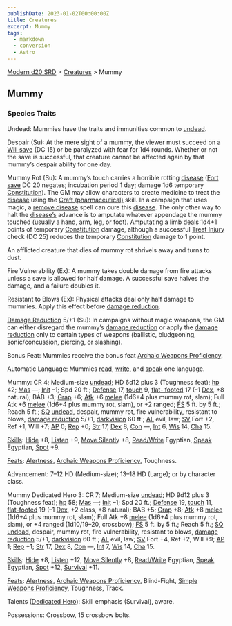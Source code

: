 ```yaml
---
publishDate: 2023-01-02T00:00:00Z
title: Creatures
excerpt: Mummy
tags:
  - markdown
  - conversion
  - Astro
---
```


[Modern d20 SRD](/#modernD20) > [Creatures](modern-d20-srd-creatures-index) > Mummy

## Mummy

### Species Traits

Undead: Mummies have the traits and immunities common to
[undead](modern-d20-srd-creature-types-undead).

Despair (Su): At the mere sight of a mummy, the viewer must succeed on a [Will save](modern-d20-srd-basics-saving-throws) (DC 15) or be paralyzed with fear
for 1d4 rounds. Whether or not the save is successful, that creature cannot be
affected again by that mummy’s despair ability for one day.

Mummy Rot (Su): A mummy’s touch carries a horrible rotting
[disease](modern-d20-srd-environment-hazards-disease) ([Fort save](modern-d20-srd-basics-saving-throws) DC 20 negates; incubation period 1
day; damage 1d6 temporary [Constitution](modern-d20-srd-basics-ability-scores)). The GM may allow characters to create medicine to treat the
[disease](modern-d20-srd-environment-hazards-disease) using the [Craft (pharmaceutical)](modern-d20-srd-skills-craft-pharmaceutical) skill. In a
campaign that uses magic, a [remove disease](modern-d20-srd-fx-remove-disease)
spell can cure this [disease](modern-d20-srd-environment-hazards-disease). The
only other way to halt the [disease’s](modern-d20-srd-environment-hazards-disease) advance is to amputate whatever appendage the mummy touched (usually
a hand, arm, leg, or foot). Amputating a limb deals 1d4+1 points of temporary
[Constitution](modern-d20-srd-basics-ability-scores) damage, although a
successful [Treat Injury](modern-d20-srd-skills-treat-injury) check (DC 25)
reduces the temporary [Constitution](modern-d20-srd-basics-ability-scores)
damage to 1 point.

An afflicted creature that dies of mummy rot shrivels away and turns to dust.

Fire Vulnerability (Ex): A mummy takes double damage from fire attacks unless
a save is allowed for half damage. A successful save halves the damage, and a
failure doubles it.

Resistant to Blows (Ex): Physical attacks deal only half damage to mummies.
Apply this effect before [damage reduction](modern-d20-srd-special-abilities-damage-reduction).

[Damage Reduction](modern-d20-srd-special-abilities-damage-reduction) 5/+1
(Su): In campaigns without magic weapons, the GM can either disregard the
mummy’s [damage reduction](modern-d20-srd-special-abilities-damage-reduction)
or apply the [damage reduction](modern-d20-srd-special-abilities-damage-reduction) only to certain types of weapons (ballistic, bludgeoning,
sonic/concussion, piercing, or slashing).

Bonus Feat: Mummies receive the bonus feat [Archaic Weapons Proficiency](modern-d20-srd-feats-archaic-weapons-proficiency).

Automatic Language: Mummies [read](modern-d20-srd-skills-read-write-language),
[write](modern-d20-srd-skills-read-write-language), and
[speak](modern-d20-srd-skills-speak-language) one language.

Mummy: CR 4; Medium-size [undead](modern-d20-srd-creature-types-undead); HD
6d12 plus 3 (Toughness feat); [hp](modern-d20-srd-combat-hit-points) 42;
[Mas](modern-d20-srd-creatures-creature-overview) —; [Init](modern-d20-srd-combat-initiative) –1; Spd 20 ft.; [Defense](modern-d20-srd-combat-defense)
17, [touch](modern-d20-srd-combat-attack-actions) 9, [flat- footed](modern-d20-srd-combat-surprise) 17 (–1 [Dex](modern-d20-srd-basics-ability-scores), +8 natural); BAB +3; [Grap](modern-d20-srd-combat-grapple)
+6; [Atk](modern-d20-srd-combat-attack-roll) +6 [melee](modern-d20-srd-combat-attack-roll) (1d6+4 plus mummy rot, slam); Full Atk +6 [melee](modern-d20-srd-combat-attack-roll) (1d6+4 plus mummy rot, slam), or +2 ranged;
[FS](modern-d20-srd-creatures-creature-overview) 5 ft. by 5 ft.; Reach 5 ft.;
[SQ](modern-d20-srd-creatures-creature-overview) [undead](modern-d20-srd-creature-types-undead), despair, mummy rot, fire vulnerability, resistant to
blows, [damage reduction](modern-d20-srd-special-abilities-damage-reduction)
5/+1, [darkvision](modern-d20-srd-special-abilities-darkvision) 60 ft.;
[AL](modern-d20-srd-basics-allegiances) evil, law; [SV](modern-d20-srd-basics-saving-throws) Fort +2, Ref +1, Will +7; [AP](modern-d20-srd-creatures-creature-overview) 0; [Rep](modern-d20-srd-creatures-creature-overview) +0;
[Str](modern-d20-srd-basics-ability-scores) 17, [Dex](modern-d20-srd-basics-ability-scores) 8, [Con](modern-d20-srd-basics-ability-scores) —,
[Int](modern-d20-srd-basics-ability-scores) 6, [Wis](modern-d20-srd-basics-ability-scores) 14, [Cha](modern-d20-srd-basics-ability-scores) 15.

[Skills](modern-d20-srd-skills-index): [Hide](modern-d20-srd-skills-hide) +8,
[Listen](modern-d20-srd-skills-listen) +9, [Move Silently](modern-d20-srd-skills-move-silently) +8, [Read/Write](modern-d20-srd-skills-read-write-language) Egyptian, [Speak](modern-d20-srd-skills-speak-language) Egyptian,
[Spot](modern-d20-srd-skills-spot) +9.

[Feats](modern-d20-srd-feats-index): [Alertness](modern-d20-srd-feats-alertness), [Archaic Weapons Proficiency](modern-d20-srd-feats-archaic-weapons-proficiency), Toughness.

Advancement: 7–12 HD (Medium-size); 13–18 HD (Large); or by character class.

Mummy Dedicated Hero 3: CR 7; Medium-size [undead](modern-d20-srd-creature-types-undead); HD 9d12 plus 3 (Toughness feat); [hp](modern-d20-srd-combat-hit-points) 58; [Mas](modern-d20-srd-creatures-creature-overview) —;
[Init](modern-d20-srd-combat-initiative) –1; Spd 20 ft.;
[Defense](modern-d20-srd-combat-defense) 19, [touch](modern-d20-srd-combat-attack-actions) 11, [flat-footed](modern-d20-srd-combat-surprise) 19 (–1
[Dex](modern-d20-srd-basics-ability-scores), +2 class, +8 natural); BAB +5;
[Grap](modern-d20-srd-combat-grapple) +8; [Atk](modern-d20-srd-combat-attack-roll) +8 [melee](modern-d20-srd-combat-attack-roll) (1d6+4 plus mummy rot,
slam); Full Atk +8 [melee](modern-d20-srd-combat-attack-roll) (1d6+4 plus
mummy rot, slam), or +4 ranged (1d10/19–20, crossbow); [FS](modern-d20-srd-creatures-creature-overview) 5 ft. by 5 ft.; Reach 5 ft.; [SQ](modern-d20-srd-creatures-creature-overview) [undead](modern-d20-srd-creature-types-undead),
despair, mummy rot, fire vulnerability, resistant to blows, [damage reduction](modern-d20-srd-special-abilities-damage-reduction) 5/+1,
[darkvision](modern-d20-srd-special-abilities-darkvision) 60 ft.;
[AL](modern-d20-srd-basics-allegiances) evil, law; [SV](modern-d20-srd-basics-saving-throws) Fort +4, Ref +2, Will +9; [AP](modern-d20-srd-creatures-creature-overview) 1; [Rep](modern-d20-srd-creatures-creature-overview) +1;
[Str](modern-d20-srd-basics-ability-scores) 17, [Dex](modern-d20-srd-basics-ability-scores) 8, [Con](modern-d20-srd-basics-ability-scores) —,
[Int](modern-d20-srd-basics-ability-scores) 7, [Wis](modern-d20-srd-basics-ability-scores) 14, [Cha](modern-d20-srd-basics-ability-scores) 15.

[Skills](modern-d20-srd-skills-index): [Hide](modern-d20-srd-skills-hide) +8,
[Listen](modern-d20-srd-skills-listen) +12, [Move Silently](modern-d20-srd-skills-move-silently) +8, [Read/Write](modern-d20-srd-skills-read-write-language) Egyptian, [Speak](modern-d20-srd-skills-speak-language) Egyptian,
[Spot](modern-d20-srd-skills-spot) +12, [Survival](modern-d20-srd-skills-survival) +11.

[Feats](modern-d20-srd-feats-index): [Alertness](modern-d20-srd-feats-alertness), [Archaic Weapons Proficiency](modern-d20-srd-feats-archaic-weapons-proficiency), Blind-Fight, [Simple Weapons Proficiency](modern-d20-srd-feats-simple-weapons-proficiency), Toughness,
Track.

Talents ([Dedicated Hero](modern-d20-srd-classes-basic-dedicated-hero)): Skill
emphasis (Survival), aware.

Possessions: Crossbow, 15 crossbow bolts.

